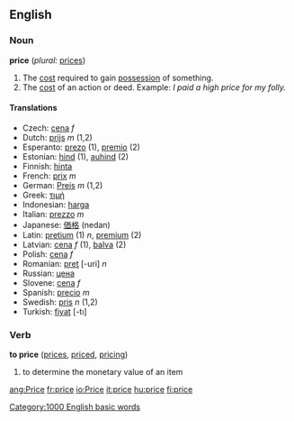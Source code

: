 {{See|Price}}
==English==

===Noun===
'''price'''  (''plural:'' [[prices]])
#The [[cost]] required to gain [[possession]] of something.
#The [[cost]] of an action or deed.  Example: ''I paid a high price for my folly.''


====Translations====
*Czech: [[cena]] ''f''
*Dutch: [[prijs]] ''m'' (1,2)
*Esperanto: [[prezo]] (1), [[premio]] (2)
*Estonian: [[hind]] (1), [[auhind]] (2)
*Finnish: [[hinta]]
*French: [[prix]] ''m''
*German: [[Preis]] ''m'' (1,2)
*Greek: [[τιμή]]
*Indonesian: [[harga]]
*Italian: [[prezzo]] ''m''
*Japanese: [[価格]] (nedan)
*Latin: [[pretium]] (1) ''n'', [[premium]] (2)
*Latvian: [[cena]] ''f'' (1), [[balva]] (2)
*Polish: [[cena]] ''f''
*Romanian: [[preţ]] [-uri] ''n''
*Russian: [[цена]]
*Slovene: [[cena]] ''f''
*Spanish: [[precio]] ''m''
*Swedish: [[pris]] ''n'' (1,2)
*Turkish: [[fiyat]] [-tı]

===Verb===
'''to price'''  ([[prices]], [[priced]], [[pricing]])
# to determine the monetary value of an item
[[Category:1000 English basic words]]

[[ang:Price]]
[[fr:price]]
[[io:Price]]
[[it:price]]
[[hu:price]]
[[fi:price]]